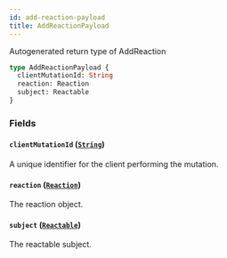 ```yaml
---
id: add-reaction-payload
title: AddReactionPayload
---
```


Autogenerated return type of AddReaction

```graphql
type AddReactionPayload {
  clientMutationId: String
  reaction: Reaction
  subject: Reactable
}
```

### Fields

#### `clientMutationId` ([`String`](/docs/api/scalars/string))

A unique identifier for the client performing the mutation.

#### `reaction` ([`Reaction`](/docs/api/objects/reaction))

The reaction object.

#### `subject` ([`Reactable`](/docs/api/interfaces/reactable))

The reactable subject.
